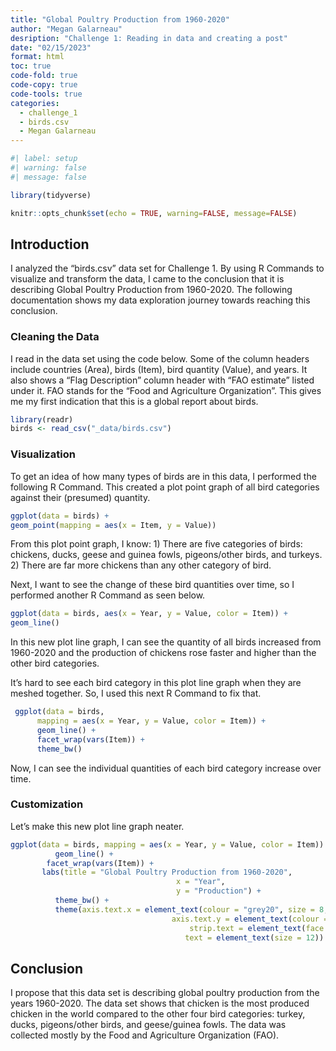 ```yaml
---
title: "Global Poultry Production from 1960-2020"
author: "Megan Galarneau"
desription: "Challenge 1: Reading in data and creating a post"
date: "02/15/2023"
format: html
toc: true
code-fold: true
code-copy: true
code-tools: true
categories:
  - challenge_1
  - birds.csv
  - Megan Galarneau
---
```


```r
#| label: setup
#| warning: false
#| message: false

library(tidyverse)

knitr::opts_chunk$set(echo = TRUE, warning=FALSE, message=FALSE)
```

## Introduction

I analyzed the "birds.csv" data set for Challenge 1. By using R Commands to visualize and transform the data, I came to the conclusion that it is describing Global Poultry Production from 1960-2020. The following documentation shows my data exploration journey towards reaching this conclusion.

### Cleaning the Data

I read in the data set using the code below. Some of the column headers include countries (Area), birds (Item), bird quantity (Value), and years. It also shows a "Flag Description" column header with "FAO estimate" listed under it. FAO stands for the "Food and Agriculture Organization". This gives me my first indication that this is a global report about birds.

```r
library(readr)
birds <- read_csv("_data/birds.csv")
```

### Visualization

To get an idea of how many types of birds are in this data, I performed the following R Command. This created a plot point graph of all bird categories against their (presumed) quantity.

```r
ggplot(data = birds) + 
geom_point(mapping = aes(x = Item, y = Value))
```

From this plot point graph, I know:
1) There are five categories of birds: chickens, ducks, geese and guinea fowls, pigeons/other birds, and turkeys.
2) There are far more chickens than any other category of bird.

Next, I want to see the change of these bird quantities over time, so I performed another R Command as seen below.

```r
ggplot(data = birds, aes(x = Year, y = Value, color = Item)) +
geom_line()
```

In this new plot line graph, I can see the quantity of all birds increased from 1960-2020 and the production of chickens rose faster and higher than the other bird categories.

It's hard to see each bird category in this plot line graph when they are meshed together. So, I used this next R Command to fix that.

```r
 ggplot(data = birds,
      mapping = aes(x = Year, y = Value, color = Item)) +
      geom_line() +
      facet_wrap(vars(Item)) +
      theme_bw()
```

Now, I can see the individual quantities of each bird category increase over time.

### Customization
Let's make this new plot line graph neater.

```r
ggplot(data = birds, mapping = aes(x = Year, y = Value, color = Item)) +
          geom_line() +
        facet_wrap(vars(Item)) +
       labs(title = "Global Poultry Production from 1960-2020",
                                     x = "Year",
                                     y = "Production") +
          theme_bw() +
          theme(axis.text.x = element_text(colour = "grey20", size = 8, angle = 90, hjust = 0.5, vjust = 0.5),
                                    axis.text.y = element_text(colour = "grey20", size = 8),
                                        strip.text = element_text(face = "italic"),
                                       text = element_text(size = 12))
```

## Conclusion

I propose that this data set is describing global poultry production from the years 1960-2020. The data set shows that chicken is the most produced chicken in the world compared to the other four bird categories: turkey, ducks, pigeons/other birds, and geese/guinea fowls. The data was collected mostly by the Food and Agriculture Organization (FAO). 
